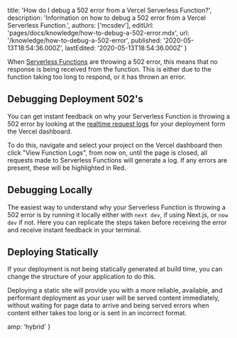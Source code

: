 
  title: 'How do I debug a 502 error from a Vercel Serverless Function?',
  description:
    'Information on how to debug a 502 error from a Vercel Serverless Function.',
  authors: ['mcsdev'],
  editUrl: 'pages/docs/knowledge/how-to-debug-a-502-error.mdx',
  url: '/knowledge/how-to-debug-a-502-error',
  published: '2020-05-13T18:54:36.000Z',
  lastEdited: '2020-05-13T18:54:36.000Z'
}

When [Serverless Functions](/docs/v2/serverless-functions/introduction) are throwing a 502 error, this means that no response is being received from the function. This is either due to the function taking too long to respond, or it has thrown an error.

## Debugging Deployment 502's

You can get instant feedback on why your Serverless Function is throwing a 502 error by looking at the [realtime request logs](/knowledge/where-are-vercel-logs) for your deployment form the Vercel dashboard.

To do this, navigate and select your project on the Vercel dashboard then click "View Function Logs", from now on, until the page is closed, all requests made to Serverless Functions will generate a log. If any errors are present, these will be highlighted in Red.

## Debugging Locally

The easiest way to understand why your Serverless Function is throwing a 502 error is by running it locally either with `next dev`, if using Next.js, or `now dev` if not. Here you can replicate the steps taken before receiving the error and receive instant feedback in your terminal.

## Deploying Statically

If your deployment is not being statically generated at build time, you can change the structure of your application to do this.

Deploying a static site will provide you with a more reliable, available, and performant deployment as your user will be served content immediately, without waiting for page data to arrive and being served errors when content either takes too long or is sent in an incorrect format.


  amp: 'hybrid'
}
